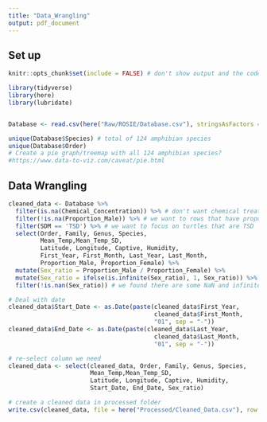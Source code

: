 ```yaml
---
title: "Data_Wrangling"
output: pdf_document
---
```


## Set up

```r
knitr::opts_chunk$set(include = FALSE) # don't show output and the code 

library(tidyverse)
library(here)
library(lubridate)


Database <- read.csv(here("Raw/ROSIE/Database.csv"), stringsAsFactors = TRUE)

unique(Database$Species) # total of 124 amphibian species
unique(Database$Order)
# Create a pie graph/treemap with all 124 amphibian species?
#https://www.data-to-viz.com/caveat/pie.html

```

## Data Wrangling

```r
cleaned_data <- Database %>% 
  filter(is.na(Chemical_Concentration)) %>% # don't want chemical treatment
  filter(!is.na(Proportion_Male)) %>% # we want to rows that have proportion_male data
  filter(SDM == 'TSD') %>% # we want to focus on turtles that are TSD
  select(Order, Family, Genus, Species, 
         Mean_Temp,Mean_Temp_SD, 
         Latitude, Longitude, Captive, Humidity, 
         First_Year, First_Month, Last_Year, Last_Month,
         Proportion_Male, Proportion_Female) %>% 
  mutate(Sex_ratio = Proportion_Male / Proportion_Female) %>% 
  mutate(Sex_ratio = ifelse(is.infinite(Sex_ratio), 1, Sex_ratio)) %>% # 0 - all female, 1 - all male
  filter(!is.nan(Sex_ratio)) # we found there are some NaN and infinite data in sex ratio column, we may need to filter these data out  

# Deal with date
cleaned_data$Start_Date <- as.Date(paste(cleaned_data$First_Year, 
                                         cleaned_data$First_Month,
                                         "01", sep = "-"))
cleaned_data$End_Date <- as.Date(paste(cleaned_data$Last_Year, 
                                         cleaned_data$Last_Month,
                                         "01", sep = "-"))

# re-select column we need
cleaned_data <- select(cleaned_data, Order, Family, Genus, Species,
                       Mean_Temp,Mean_Temp_SD,
                       Latitude, Longitude, Captive, Humidity, 
                       Start_Date, End_Date, Sex_ratio)

# create a cleaned data in processed folder
write.csv(cleaned_data, file = here("Processed/Cleaned_Data.csv"), row.names = FALSE)
```

